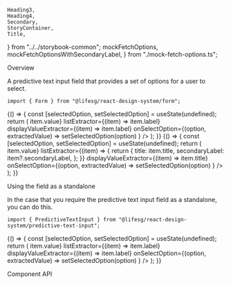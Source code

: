     Heading3,
    Heading4,
    Secondary,
    StoryContainer,
    Title,
} from "../../storybook-common";
    mockFetchOptions,
    mockFetchOptionsWithSecondaryLabel,
} from "./mock-fetch-options.ts";

<Meta title="Form/PredictiveTextInput" component={Form.PredictiveTextInput} />

<Title>Form.PredictiveTextInput</Title>

<Secondary>Overview</Secondary>

A predictive text input field that provides a set of options for a user to select.

```tsx
import { Form } from "@lifesg/react-design-system/form";
```

<Canvas>
    <Story name="PredictiveTextInput">
        {() => {
            const [selectedOption, setSelectedOption] = useState(undefined);
            return (
                <StoryContainer>
                    <Container>
                        <Form.PredictiveTextInput
                            label="This is the predictive text input"
                            placeholder="Start typing..."
                            selectedOption={selectedOption}
                            fetchOptions={mockFetchOptions}
                            valueExtractor={(item) => item.value}
                            listExtractor={(item) => item.label}
                            displayValueExtractor={(item) => item.label}
                            onSelectOption={(option, extractedValue) =>
                                setSelectedOption(option)
                            }
                        />
                    </Container>
                </StoryContainer>
            );
        }}
    </Story>
</Canvas>

<Canvas>
    <Story name="With secondary label">
        {() => {
            const [selectedOption, setSelectedOption] = useState(undefined);
            return (
                <StoryContainer>
                    <Container>
                        <Form.PredictiveTextInput
                            label="With secondary labels"
                            selectedOption={selectedOption}
                            placeholder="Start typing..."
                            fetchOptions={mockFetchOptionsWithSecondaryLabel}
                            valueExtractor={(item) => item.value}
                            listExtractor={(item) => {
                                return {
                                    title: item.title,
                                    secondaryLabel: item?.secondaryLabel,
                                };
                            }}
                            displayValueExtractor={(item) => item.title}
                            onSelectOption={(option, extractedValue) =>
                                setSelectedOption(option)
                            }
                        />
                    </Container>
                </StoryContainer>
            );
        }}
    </Story>
</Canvas>

<Heading3>Using the field as a standalone</Heading3>

In the case that you require the predictive text input field as a standalone, you can do this.

```tsx
import { PredictiveTextInput } from "@lifesg/react-design-system/predictive-text-input";
```

<Canvas>
    <Story name="Standalone usage">
        {() => {
            const [selectedOption, setSelectedOption] = useState(undefined);
            return (
                <StoryContainer>
                    <Container>
                        <PredictiveTextInput
                            placeholder="Start typing..."
                            selectedOption={selectedOption}
                            fetchOptions={mockFetchOptions}
                            valueExtractor={(item) => item.value}
                            listExtractor={(item) => item.label}
                            displayValueExtractor={(item) => item.label}
                            onSelectOption={(option, extractedValue) =>
                                setSelectedOption(option)
                            }
                        />
                    </Container>
                </StoryContainer>
            );
        }}
    </Story>
</Canvas>

<Secondary>Component API</Secondary>

<PropsTable />
